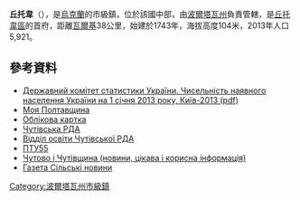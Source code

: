 {{No footnotes|time=2015-09-16T07:07:35+00:00}}
{{coord|49|43|18|N|35|10|10|E|scale:30000_region:UA|display=title}}

'''丘托韋'''（{{lang-uk|Чутове}}），是[[烏克蘭|烏克蘭]]的市級鎮，位於該國中部，由[[波爾塔瓦州|波爾塔瓦州]]負責管轄，是[[丘托韋區|丘托韋區]]的首府，距離[[瓦爾基|瓦爾基]]38公里，始建於1743年，海拔高度104米，2013年人口5,921。

==參考資料==
*[http://www.ukrstat.gov.ua/druk/publicat/kat_u/2013/sb/06_13/sb_nnas_2012.zip Державний комітет статистики України. Чисельність наявного населення України на 1 січня 2013 року, Київ-2013 (pdf)]{{Wayback|url=http://www.ukrstat.gov.ua/druk/publicat/kat_u/2013/sb/06_13/sb_nnas_2012.zip |date=20181115124447 }}
* [http://poltava-via.narod.ru/chutove.html Моя Полтавщина]{{Wayback|url=http://poltava-via.narod.ru/chutove.html |date=20151207040338 }}
* [http://gska2.rada.gov.ua/pls/z7502/A005?rdat1=25.11.2007&rf7571=26865 Облікова картка]{{dead link|date=2017年11月 |bot=InternetArchiveBot |fix-attempted=yes }}
* [http://chutovo.adm-pl.gov.ua/ Чутівська РДА]{{Wayback|url=http://chutovo.adm-pl.gov.ua/ |date=20151206012746 }}
* [http://chutosvita.at.ua/ Відділ освіти Чутівської РДА]{{Wayback|url=http://chutosvita.at.ua/ |date=20150625145431 }}
* [http://chutovoptu55.ucoz.ru/ ПТУ55]{{Wayback|url=http://chutovoptu55.ucoz.ru/ |date=20150718033326 }}
* [http://chutovo.jimdo.com/ Чутово і Чутівщина (новини, цікава і корисна інформація)]{{Wayback|url=http://chutovo.jimdo.com/ |date=20150402154038 }}
* [http://silsnow.at.ua/ Газета Сільські новини]{{Wayback|url=http://silsnow.at.ua/ |date=20150402134845 }}

{{DEFAULTSORT:Чутове}}
[[Category:波爾塔瓦州市級鎮|Category:波爾塔瓦州市級鎮]]


{{Poltava-geo-stub}}
